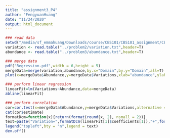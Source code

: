 ```yaml
---
title: "assignment3_P4"
author: "FengyuanHuang"
date: "11/24/2020"
output: html_document
---
```


```r
### read data
setwd("/media/sf_emmahuang/Downloads/course/CBS101/CBS101_assignment/CBS101_assignment/CBS101_assignment/assignment3/problem3/")
variation <- read.table("../problem2/variation.txt",header=T)
abundance <- read.table("../problem3/abundance.txt",header=T)
```


```r
### merge data
pdf("Regression.pdf",width = 6,height = 5)
mergeData=merge(variation,abundance,by.x="Domain",by.y="Domain",all=T)
plot(x=mergeData$Abundance,y=mergeData$Variations,xlab="abundance",ylab="variation")
```


```r
### perform linear regression
linearFit=lm(Variations~Abundance,data=mergeData)
abline(linearFit)
```


```r
### perform correlation
cor=cor.test(x=mergeData$Abundance,y=mergeData$Variations,alternative = "two.sided",method="pearson")
cat(cor$estimate)
formatDcm=function(x){return(format(round(x, 2), nsmall = 2))}
text=paste("Variation=",formatDcm(linearFit[1]$coefficients[1]),"+",formatDcm(linearFit[1]$coefficients[2]),"*Abundance","\n","Pearson correlation=",formatDcm(cor$estimate))
legend("topleft",bty = "n",legend = text)
dev.off()
```

